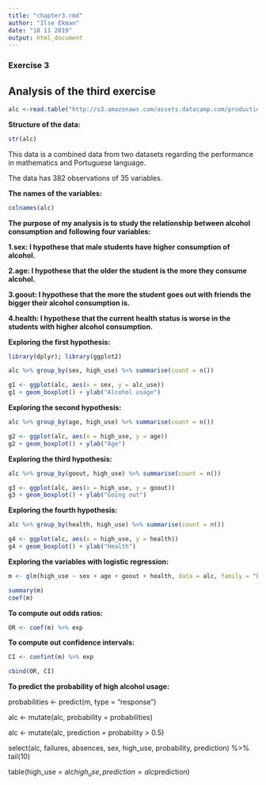 ```yaml
---
title: "chapter3.rmd"
author: "Ilse Ekman"
date: "18 11 2019"
output: html_document
---
```


### Exercise 3


## Analysis of the third exercise

```r
alc <-read.table("http://s3.amazonaws.com/assets.datacamp.com/production/course_2218/datasets/alc.txt", sep = ",", header = TRUE)
```


**Structure of the data:**

```r
str(alc)
```



This data is a combined data from two datasets regarding the performance in mathematics and Portuguese language.

The data has 382 observations of 35 variables.

**The names of the variables:**

```r
colnames(alc)
```

**The purpose of my analysis is to study the relationship between alcohol consumption and following four variables:**

**1.sex: I hypothese that male students have higher consumption of alcohol.**

**2.age: I hypothese that the older the student is the more they consume alcohol.**

**3.goout: I hypothese that the more the student goes out with friends the bigger their alcohol consumption is.**

**4.health: I hypothese that the current health status is worse in the students with higher alcohol consumption.**

**Exploring the first hypothesis:**

```r
library(dplyr); library(ggplot2)

alc %>% group_by(sex, high_use) %>% summarise(count = n())

g1 <- ggplot(alc, aes(x = sex, y = alc_use))
g1 + geom_boxplot() + ylab("Alcohol usage")
```

**Exploring the second hypothesis:**

```r
alc %>% group_by(age, high_use) %>% summarise(count = n())

g2 <- ggplot(alc, aes(x = high_use, y = age))
g2 + geom_boxplot() + ylab("Age")
```

**Exploring the third hypothesis:**

```r
alc %>% group_by(goout, high_use) %>% summarise(count = n())

g3 <- ggplot(alc, aes(x = high_use, y = goout))
g3 + geom_boxplot() + ylab("Going out")
```

**Exploring the fourth hypothesis:**

```r
alc %>% group_by(health, high_use) %>% summarise(count = n())

g4 <- ggplot(alc, aes(x = high_use, y = health))
g4 + geom_boxplot() + ylab("Health")
```


**Exploring the variables with logistic regression:**

```r
m <- glm(high_use ~ sex + age + goout + health, data = alc, family = "binomial")

summary(m)
coef(m)
```

**To compute out odds ratios:**

```r
OR <- coef(m) %>% exp
```

**To compute out confidence intervals:**

```r
CI <- confint(m) %>% exp

cbind(OR, CI)
```

**To predict the probability of high alcohol usage:**

probabilities <- predict(m, type = "response")

alc <- mutate(alc, probability = probabilities)

alc <- mutate(alc, prediction = probability > 0.5)

select(alc, failures, absences, sex, high_use, probability, prediction) %>% tail(10)

table(high_use = alc$high_use, prediction = alc$prediction)